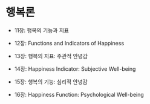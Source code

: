 # 행복론

- 11장: 행복의 기능과 지표 

- 12장: Functions and Indicators of Happiness 

- 13장: 행복의 지표: 주관적 안녕감  

- 14장: Happiness Indicator: Subjective Well-being 

- 15장: 행복의 기능: 심리적 안녕감

- 16장: Happiness Function: Psychological Well-being 